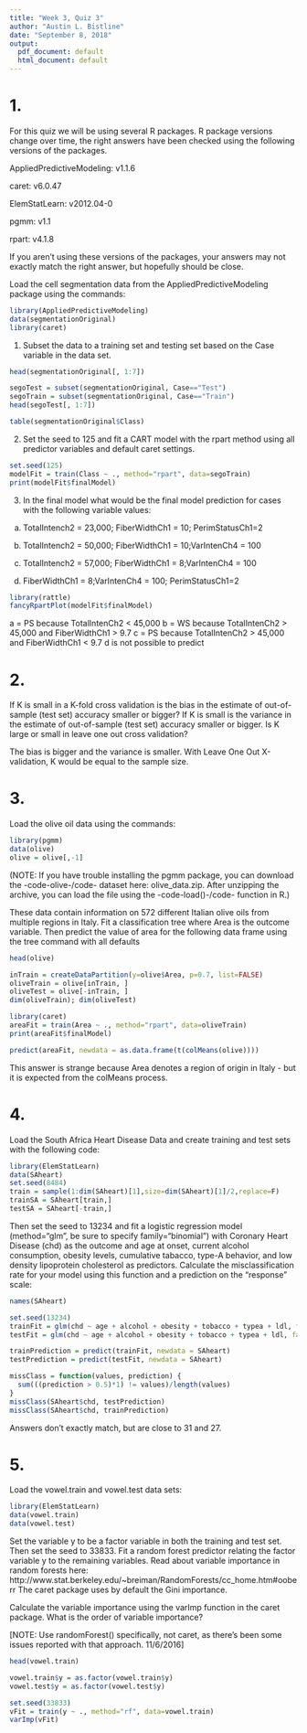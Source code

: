 ---
title: "Week 3, Quiz 3"
author: "Austin L. Bistline"
date: "September 8, 2018"
output:
  pdf_document: default
  html_document: default
---

# 1. 

For this quiz we will be using several R packages. R package versions change over time, the right answers have been checked using the following versions of the packages.

AppliedPredictiveModeling: v1.1.6

caret: v6.0.47

ElemStatLearn: v2012.04-0

pgmm: v1.1

rpart: v4.1.8

If you aren't using these versions of the packages, your answers may not exactly match the right answer, but hopefully should be close.

Load the cell segmentation data from the AppliedPredictiveModeling package using the commands:

```{r}
library(AppliedPredictiveModeling)
data(segmentationOriginal)
library(caret)
```

1. Subset the data to a training set and testing set based on the Case variable in the data set.

```{r}
head(segmentationOriginal[, 1:7])
```

```{r}
segoTest = subset(segmentationOriginal, Case=="Test")
segoTrain = subset(segmentationOriginal, Case=="Train")
head(segoTest[, 1:7])
```

```{r}
table(segmentationOriginal$Class)
```

2. Set the seed to 125 and fit a CART model with the rpart method using all predictor variables and default caret settings.

```{r}
set.seed(125)
modelFit = train(Class ~ ., method="rpart", data=segoTrain)
print(modelFit$finalModel)
```

3. In the final model what would be the final model prediction for cases with the following variable values:

a. TotalIntench2 = 23,000; FiberWidthCh1 = 10; PerimStatusCh1=2

b. TotalIntench2 = 50,000; FiberWidthCh1 = 10;VarIntenCh4 = 100

c. TotalIntench2 = 57,000; FiberWidthCh1 = 8;VarIntenCh4 = 100

d. FiberWidthCh1 = 8;VarIntenCh4 = 100; PerimStatusCh1=2

```{r}
library(rattle)
fancyRpartPlot(modelFit$finalModel)
```

a = PS because TotalIntenCh2 < 45,000
b = WS because TotalIntenCh2 > 45,000 and FiberWidthCh1 > 9.7
c = PS because TotalIntenCh2 > 45,000 and FiberWidthCh1 < 9.7
d is not possible to predict

# 2.

If K is small in a K-fold cross validation is the bias in the estimate of out-of-sample (test set) accuracy smaller or bigger? If K is small is the variance in the estimate of out-of-sample (test set) accuracy smaller or bigger. Is K large or small in leave one out cross validation?

The bias is bigger and the variance is smaller.  With Leave One Out X-validation, K would be equal to the sample size. 

# 3. 

Load the olive oil data using the commands:
```{r}
library(pgmm)
data(olive)
olive = olive[,-1]
```

(NOTE: If you have trouble installing the pgmm package, you can download the -code-olive-/code- dataset here: olive_data.zip. After unzipping the archive, you can load the file using the -code-load()-/code- function in R.)

These data contain information on 572 different Italian olive oils from multiple regions in Italy. Fit a classification tree where Area is the outcome variable. Then predict the value of area for the following data frame using the tree command with all defaults

```{r}
head(olive)
```

```{r}
inTrain = createDataPartition(y=olive$Area, p=0.7, list=FALSE)
oliveTrain = olive[inTrain, ]
oliveTest = olive[-inTrain, ]
dim(oliveTrain); dim(oliveTest)
```

```{r}
library(caret)
areaFit = train(Area ~ ., method="rpart", data=oliveTrain)
print(areaFit$finalModel)
```

```{r}
predict(areaFit, newdata = as.data.frame(t(colMeans(olive))))
```

This answer is strange because Area denotes a region of origin in Italy - but it is expected from the colMeans process. 

# 4. 

Load the South Africa Heart Disease Data and create training and test sets with the following code:

```{r}
library(ElemStatLearn)
data(SAheart)
set.seed(8484)
train = sample(1:dim(SAheart)[1],size=dim(SAheart)[1]/2,replace=F)
trainSA = SAheart[train,]
testSA = SAheart[-train,]
```

Then set the seed to 13234 and fit a logistic regression model (method="glm", be sure to specify family="binomial") with Coronary Heart Disease (chd) as the outcome and age at onset, current alcohol consumption, obesity levels, cumulative tabacco, type-A behavior, and low density lipoprotein cholesterol as predictors. Calculate the misclassification rate for your model using this function and a prediction on the "response" scale:

```{r}
names(SAheart)
```

```{r}
set.seed(13234)
trainFit = glm(chd ~ age + alcohol + obesity + tobacco + typea + ldl, family="binomial", data=trainSA)
testFit = glm(chd ~ age + alcohol + obesity + tobacco + typea + ldl, family="binomial", data=testSA)

trainPrediction = predict(trainFit, newdata = SAheart)
testPrediction = predict(testFit, newdata = SAheart)

missClass = function(values, prediction) {
  sum(((prediction > 0.5)*1) != values)/length(values)
}
missClass(SAheart$chd, testPrediction)
missClass(SAheart$chd, trainPrediction)
```

Answers don't exactly match, but are close to 31 and 27.

# 5.

Load the vowel.train and vowel.test data sets:

```{r}
library(ElemStatLearn)
data(vowel.train)
data(vowel.test)
```

Set the variable y to be a factor variable in both the training and test set. Then set the seed to 33833. Fit a random forest predictor relating the factor variable y to the remaining variables. Read about variable importance in random forests here: http://www.stat.berkeley.edu/~breiman/RandomForests/cc_home.htm#ooberr The caret package uses by default the Gini importance.

Calculate the variable importance using the varImp function in the caret package. What is the order of variable importance?

[NOTE: Use randomForest() specifically, not caret, as there's been some issues reported with that approach. 11/6/2016]

```{r}
head(vowel.train)
```

```{r}
vowel.train$y = as.factor(vowel.train$y)
vowel.test$y = as.factor(vowel.test$y)
```

```{r}
set.seed(33833)
vFit = train(y ~ ., method="rf", data=vowel.train)
varImp(vFit)
```